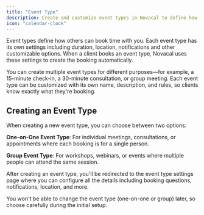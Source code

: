 ```yaml
---
title: "Event Type"
description: Create and customize event types in Novacal to define how clients book appointments with you. Configure duration, availability windows, locations, booking questions, notifications, pricing, and other settings for different meeting types.
icon: "calendar-clock"
---
```


Event types define how others can book time with you. Each event type has its own settings including duration, location, notifications and other customizable options. When a client books an event type, Novacal uses these settings to create the booking automatically.

You can create multiple event types for different purposes—for example, a 15-minute check-in, a 30-minute consultation, or group meeting. Each event type can be customized with its own name, description, and rules, so clients know exactly what they're booking.

## Creating an Event Type

When creating a new event type, you can choose between two options:

**One-on-One Event Type**: For individual meetings, consultations, or appointments where each booking is for a single person.

**Group Event Type**: For workshops, webinars, or events where multiple people can attend the same session.

After creating an event type, you'll be redirected to the event type settings page where you can configure all the details including booking questions, notifications, location, and more.

<Warning>
  You won't be able to change the event type (one-on-one or group) later, so
  choose carefully during the initial setup.
</Warning>
